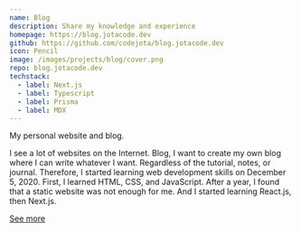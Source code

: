 ```yaml
---
name: Blog
description: Share my knowledge and experience
homepage: https://blog.jotacode.dev
github: https://github.com/codejota/blog.jotacode.dev
icon: Pencil
image: /images/projects/blog/cover.png
repo: blog.jotacode.dev
techstack:
  - label: Next.js
  - label: Typescript
  - label: Prisma
  - label: MDX
---
```


My personal website and blog.

I see a lot of websites on the Internet. Blog, I want to create my own blog where I can write whatever I want. Regardless of the tutorial, notes, or journal. Therefore, I started learning web development skills on December 5, 2020. First, I learned HTML, CSS, and JavaScript. After a year, I found that a static website was not enough for me. And I started learning React.js, then Next.js.

[See more](/about)
